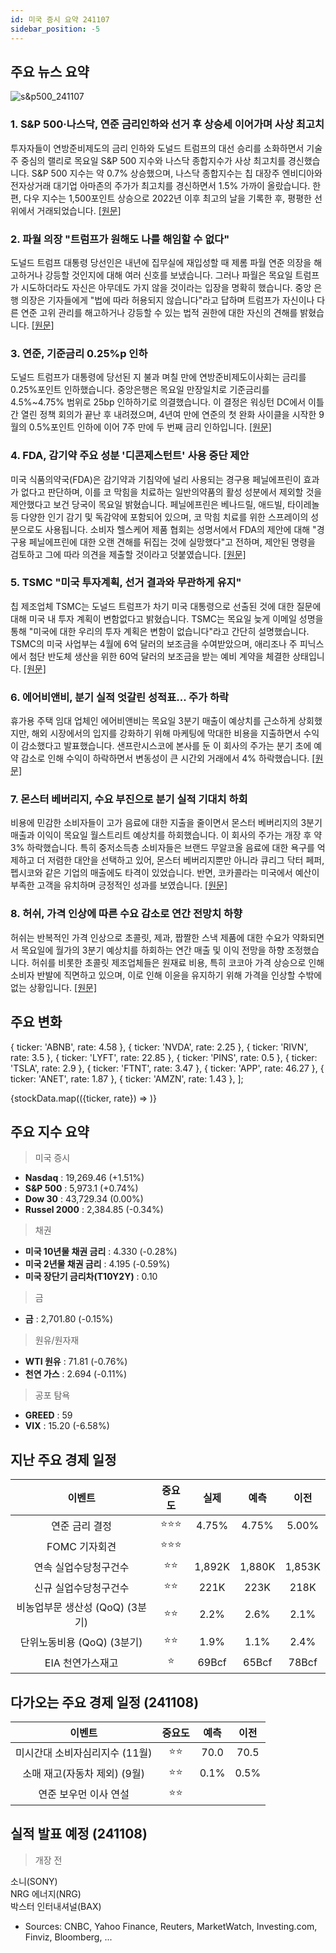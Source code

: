 ```yaml
---
id: 미국 증시 요약 241107
sidebar_position: -5
---
```


## 주요 뉴스 요약

![s&p500_241107](/map/241107.png)

### 1. **S&P 500·나스닥, 연준 금리인하와 선거 후 상승세 이어가며 사상 최고치**

투자자들이 연방준비제도의 금리 인하와 도널드 트럼프의 대선 승리를 소화하면서 기술주 중심의 랠리로 목요일 S&P 500 지수와 나스닥 종합지수가 사상 최고치를 경신했습니다. S&P 500 지수는 약 0.7% 상승했으며, 나스닥 종합지수는 칩 대장주 엔비디아와 전자상거래 대기업 아마존의 주가가 최고치를 경신하면서 1.5% 가까이 올랐습니다. 한편, 다우 지수는 1,500포인트 상승으로 2022년 이후 최고의 날을 기록한 후, 평평한 선 위에서 거래되었습니다. [[원문]](https://finance.yahoo.com/news/live/stock-market-today-sp-500-nasdaq-hit-records-as-fed-cuts-rates-post-election-rally-rolls-on-210618586.html)

### 2. **파월 의장 "트럼프가 원해도 나를 해임할 수 없다"**

도널드 트럼프 대통령 당선인은 내년에 집무실에 재입성할 때 제롬 파월 연준 의장을 해고하거나 강등할 것인지에 대해 여러 신호를 보냈습니다. 그러나 파월은 목요일 트럼프가 시도하더라도 자신은 아무데도 가지 않을 것이라는 입장을 명확히 했습니다. 중앙 은행 의장은 기자들에게 "법에 따라 허용되지 않습니다"라고 답하며 트럼프가 자신이나 다른 연준 고위 관리를 해고하거나 강등할 수 있는 법적 권한에 대한 자신의 견해를 밝혔습니다. [[원문]](https://finance.yahoo.com/news/jay-powell-says-donald-trump-couldnt-fire-him-even-if-he-tried-203952244.html)

### 3. **연준, 기준금리 0.25%p 인하**

도널드 트럼프가 대통령에 당선된 지 불과 며칠 만에 연방준비제도이사회는 금리를 0.25%포인트 인하했습니다. 중앙은행은 목요일 만장일치로 기준금리를 4.5%~4.75% 범위로 25bp 인하하기로 의결했습니다. 이 결정은 워싱턴 DC에서 이틀간 열린 정책 회의가 끝난 후 내려졌으며, 4년여 만에 연준의 첫 완화 사이클을 시작한 9월의 0.5%포인트 인하에 이어 7주 만에 두 번째 금리 인하입니다. [[원문]](https://finance.yahoo.com/news/federal-reserve-cuts-interest-rates-by-25-basis-points-as-expected-190222773.html)

### 4. **FDA, 감기약 주요 성분 '디콘제스턴트' 사용 중단 제안**

미국 식품의약국(FDA)은 감기약과 기침약에 널리 사용되는 경구용 페닐에프린이 효과가 없다고 판단하며, 이를 코 막힘을 치료하는 일반의약품의 활성 성분에서 제외할 것을 제안했다고 보건 당국이 목요일 밝혔습니다. 페닐에프린은 베나드릴, 애드빌, 타이레놀 등 다양한 인기 감기 및 독감약에 포함되어 있으며, 코 막힘 치료를 위한 스프레이의 성분으로도 사용됩니다. 소비자 헬스케어 제품 협회는 성명서에서 FDA의 제안에 대해 "경구용 페닐에프린에 대한 오랜 견해를 뒤집는 것에 실망했다"고 전하며, 제안된 명령을 검토하고 그에 따라 의견을 제출할 것이라고 덧붙였습니다. [[원문]](https://www.reuters.com/business/healthcare-pharmaceuticals/fda-proposes-ending-use-popular-decongestant-used-cold-medicines-2024-11-07/)

### 5. **TSMC "미국 투자계획, 선거 결과와 무관하게 유지"**

칩 제조업체 TSMC는 도널드 트럼프가 차기 미국 대통령으로 선출된 것에 대한 질문에 대해 미국 내 투자 계획이 변함없다고 밝혔습니다. TSMC는 목요일 늦게 이메일 성명을 통해 "미국에 대한 우리의 투자 계획은 변함이 없습니다"라고 간단히 설명했습니다. TSMC의 미국 사업부는 4월에 6억 달러의 보조금을 수여받았으며, 애리조나 주 피닉스에서 첨단 반도체 생산을 위한 60억 달러의 보조금을 받는 예비 계약을 체결한 상태입니다. [[원문]](https://www.reuters.com/technology/taiwans-tsmc-says-us-investment-plan-are-unchanged-after-election-2024-11-07/)

### 6. **에어비앤비, 분기 실적 엇갈린 성적표... 주가 하락**

휴가용 주택 임대 업체인 에어비앤비는 목요일 3분기 매출이 예상치를 근소하게 상회했지만, 해외 시장에서의 입지를 강화하기 위해 마케팅에 막대한 비용을 지출하면서 수익이 감소했다고 발표했습니다. 샌프란시스코에 본사를 둔 이 회사의 주가는 분기 초에 예약 감소로 인해 수익이 하락하면서 변동성이 큰 시간외 거래에서 4% 하락했습니다. [[원문]](https://www.reuters.com/business/airbnb-revenue-narrowly-beats-strong-growth-international-markets-2024-11-07/)

### 7. **몬스터 베버리지, 수요 부진으로 분기 실적 기대치 하회**

비용에 민감한 소비자들이 고가 음료에 대한 지출을 줄이면서 몬스터 베버리지의 3분기 매출과 이익이 목요일 월스트리트 예상치를 하회했습니다. 이 회사의 주가는 개장 후 약 3% 하락했습니다. 특히 중저소득층 소비자들은 브랜드 무알코올 음료에 대한 욕구를 억제하고 더 저렴한 대안을 선택하고 있어, 몬스터 베버리지뿐만 아니라 큐리그 닥터 페퍼, 펩시코와 같은 기업의 매출에도 타격이 있었습니다. 반면, 코카콜라는 미국에서 예산이 부족한 고객을 유치하며 긍정적인 성과를 보였습니다. [[원문]](https://www.reuters.com/business/retail-consumer/monster-beverage-misses-quarterly-results-weaker-demand-2024-11-07/)

### 8. **허쉬, 가격 인상에 따른 수요 감소로 연간 전망치 하향**

허쉬는 반복적인 가격 인상으로 초콜릿, 제과, 짭짤한 스낵 제품에 대한 수요가 약화되면서 목요일에 월가의 3분기 예상치를 하회하는 연간 매출 및 이익 전망을 하향 조정했습니다. 허쉬를 비롯한 초콜릿 제조업체들은 원재료 비용, 특히 코코아 가격 상승으로 인해 소비자 반발에 직면하고 있으며, 이로 인해 이윤을 유지하기 위해 가격을 인상할 수밖에 없는 상황입니다. [[원문]](https://www.reuters.com/business/retail-consumer/hershey-trims-annual-forecast-higher-prices-dent-demand-2024-11-07/)

## 주요 변화

  { ticker: 'ABNB', rate: 4.58 },
  { ticker: 'NVDA', rate: 2.25 },
  { ticker: 'RIVN', rate: 3.5 },
  { ticker: 'LYFT', rate: 22.85 },
  { ticker: 'PINS', rate: 0.5 },
  { ticker: 'TSLA', rate: 2.9 },
  { ticker: 'FTNT', rate: 3.47 },
  { ticker: 'APP', rate: 46.27 },
  { ticker: 'ANET', rate: 1.87 },
  { ticker: 'AMZN', rate: 1.43 },
];

{stockData.map(({ticker, rate}) => <StockCardMini key={ticker} ticker={ticker} rate={rate}></StockCardMini>)}

## 주요 지수 요약

> 미국 증시

- **Nasdaq** : 19,269.46 (+1.51%)
- **S&P 500** : 5,973.1 (+0.74%)
- **Dow 30** : 43,729.34 (0.00%)
- **Russel 2000** : 2,384.85 (-0.34%)

> 채권

- **미국 10년물 채권 금리** : 4.330 (-0.28%)
- **미국 2년물 채권 금리** : 4.195 (-0.59%)
- **미국 장단기 금리차(T10Y2Y)** : 0.10

> 금

- **금** : 2,701.80 (-0.15%)

> 원유/원자재

- **WTI 원유** : 71.81 (-0.76%)
- **천연 가스** : 2.694 (-0.11%)

> 공포 탐욕

- **GREED** : 59
- **VIX** : 15.20 (-6.58%)

## 지난 주요 경제 일정

|             이벤트              | 중요도 |  실제  |  예측  |  이전  |
| :-----------------------------: | :----: | :----: | :----: | :----: |
|         연준 금리 결정          | ⭐⭐⭐ | 4.75%  | 4.75%  | 5.00%  |
|          FOMC 기자회견          | ⭐⭐⭐ |        |        |        |
|      연속 실업수당청구건수      |  ⭐⭐  | 1,892K | 1,880K | 1,853K |
|      신규 실업수당청구건수      |  ⭐⭐  |  221K  |  223K  |  218K  |
| 비농업부문 생산성 (QoQ) (3분기) |  ⭐⭐  |  2.2%  |  2.6%  |  2.1%  |
|   단위노동비용 (QoQ) (3분기)    |  ⭐⭐  |  1.9%  |  1.1%  |  2.4%  |
|        EIA 천연가스재고         |   ⭐   | 69Bcf  | 65Bcf  | 78Bcf  |

## 다가오는 주요 경제 일정 (241108)

|             이벤트             | 중요도 | 예측 | 이전 |
| :----------------------------: | :----: | :--: | :--: |
| 미시간대 소비자심리지수 (11월) |  ⭐⭐  | 70.0 | 70.5 |
|  소매 재고(자동차 제외) (9월)  |  ⭐⭐  | 0.1% | 0.5% |
|     연준 보우먼 이사 연설      |  ⭐⭐  |      |      |

## 실적 발표 예정 (241108)

> 개장 전

소니(SONY)  
NRG 에너지(NRG)  
박스터 인터내셔널(BAX)

- Sources: CNBC, Yahoo Finance, Reuters, MarketWatch, Investing.com, Finviz, Bloomberg, ...

